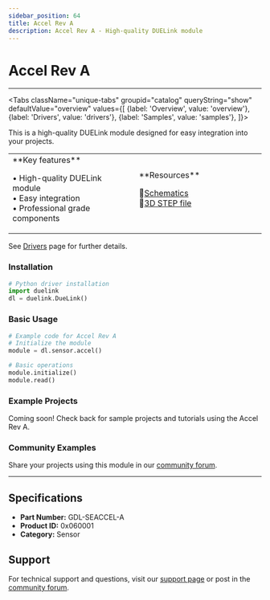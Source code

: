 ```yaml
---
sidebar_position: 64
title: Accel Rev A
description: Accel Rev A - High-quality DUELink module
---
```



# Accel Rev A

<ProductImageSelector 
  partNumber="seaccel-a"
  productName="Accel Rev A"
/>

---

<Tabs className="unique-tabs" groupid="catalog" queryString="show" defaultValue="overview"
  values={[
    {label: 'Overview', value: 'overview'},
    {label: 'Drivers', value: 'drivers'},
    {label: 'Samples', value: 'samples'},
  ]}>

<TabItem value="overview">

This is a high-quality DUELink module designed for easy integration into your projects.

<table><td width='50%'>
**Key features**

• High-quality DUELink module<br/>
• Easy integration<br/>
• Professional grade components<br/>

</td><td width='50%'>
**Resources**
 
📄[Schematics](/sch/seaccel-a.pdf)<br/>
🔩[3D STEP file](/3d/seaccel-a.step)<br/>

</td></table>

</TabItem>

<TabItem value="drivers">

See [Drivers](../../engine/drivers) page for further details.

### Installation

```python
# Python driver installation
import duelink
dl = duelink.DueLink()
```

### Basic Usage

```python
# Example code for Accel Rev A
# Initialize the module
module = dl.sensor.accel()

# Basic operations
module.initialize()
module.read()
```

</TabItem>

<TabItem value="samples">

### Example Projects

Coming soon! Check back for sample projects and tutorials using the Accel Rev A.

### Community Examples

Share your projects using this module in our [community forum](https://forums.ghielectronics.com).

</TabItem>

</Tabs>

---

## Specifications

- **Part Number:** GDL-SEACCEL-A
- **Product ID:** 0x060001
- **Category:** Sensor

## Support

For technical support and questions, visit our [support page](../../support) or post in the [community forum](https://forums.ghielectronics.com).
